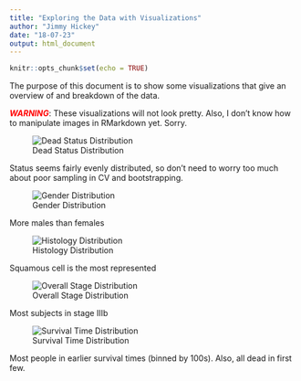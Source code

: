 ```yaml
---
title: "Exploring the Data with Visualizations"
author: "Jimmy Hickey"
date: "18-07-23"
output: html_document
---
```


```r
knitr::opts_chunk$set(echo = TRUE)
```

The purpose of this document is to show some visualizations that give an overview of and breakdown of the data. 

[//]: # Gross inline styling. I'm so sorry.

<span style = "color:red">***WARNING***</span>: These visualizations will not look pretty. Also, I don't know how to manipulate images in RMarkdown yet. Sorry.


 ![Dead Status Distribution][deadstatus_distribution]
 
 Status seems fairly evenly distributed, so don't need to worry too much about poor sampling in CV and bootstrapping. 
 
 
 ![Gender Distribution][gender_distribution]      
 
 More males than females  

 
 ![Histology Distribution][histology_distribution]  
 
 Squamous cell is the most represented
 
 ![Overall Stage Distribution][overallstage_distribution]  
 
 Most subjects in stage IIIb

 
 ![Survival Time Distribution][survivaltime_distribution]  
 
 Most people in earlier survival times (binned by 100s). Also, all dead in first few.


[deadstatus_distribution]: ../img/deadstatus_distribution.png
[gender_distribution]: ../img/gender_distribution.png
[histology_distribution]: ../img/histology_distribution.png
[overallstage_distribution]: ../img/overallstage_distribution.png
[survivaltime_distribution]: ../img/survivaltime_distribution.png
